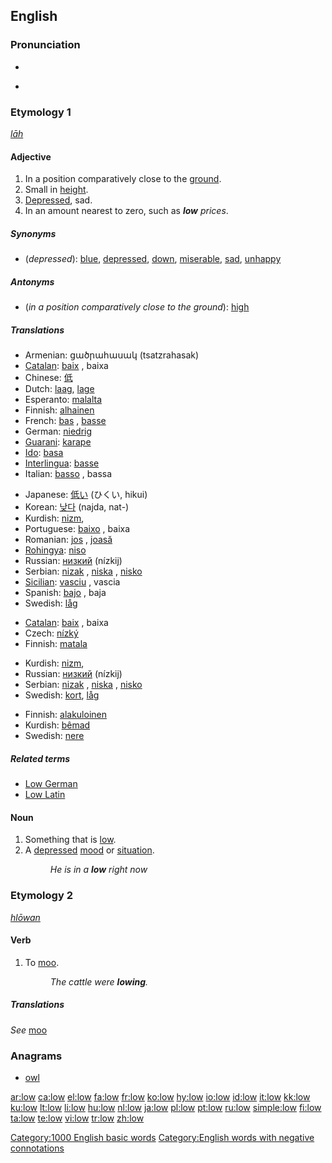 ==English==

{{rank|laid|cold|led|518|low|American|bad|forward}}

===Pronunciation===
* {{IPA|/loʊ/}}
* {{audio|en-us-low.ogg|Audio (US)}}
*: {{rhymes|əʊ}}

===Etymology 1===
{{OE.}} ''[[lāh]]''

====Adjective====
{{en-adj|er}}

# In a position comparatively close to the [[ground]].
# Small in [[height]].
# [[depressed|Depressed]], sad.
# In an amount nearest to zero, such as '''''low''' prices''.

=====Synonyms=====
* (''depressed''): [[blue]], [[depressed]], [[down]], [[miserable]], [[sad]], [[unhappy]]

=====Antonyms=====
* (''in a position comparatively close to the ground''): [[high]]

=====Translations=====
{{trans-top|in a position comparatively close to the ground}}
* Armenian: ցածրահասակ (tsatzrahasak)
* [[Catalan]]: [[baix]] {{m}}, baixa {{f}}
* Chinese: [[低]]
* Dutch: [[laag]], [[lage]]
* Esperanto: [[malalta]]
* Finnish: [[alhainen]]
* French: [[bas]] {{m}}, [[basse]] {{f}}
* German: [[niedrig]]
* [[Guarani]]: [[karape]]
* [[Ido]]: [[basa]]
* [[Interlingua]]: [[basse]]
* Italian: [[basso]] {{m}}, bassa {{f}}
{{trans-mid}}
* Japanese: [[低い]] (ひくい, hikui)
* Korean: [[낮다]] (najda, nat-)
* Kurdish: [[nizm]],{{KUchar|[[نزم]]}}
* Portuguese: [[baixo]] {{m}}, baixa {{f}}
* Romanian: [[jos]] {{m}}, [[joasă]] {{f}}
* [[Rohingya]]: [[niso]]
* Russian: [[низкий]] (nízkij)
* Serbian: [[nizak]] {{m}}, [[niska]] {{f}}, [[nisko]] {{n}}
* [[Sicilian]]: [[vasciu]] {{m}}, vascia {{f}}
* Spanish: [[bajo]] {{m}}, baja {{f}}
* Swedish: [[låg]]
{{trans-bottom}}

{{trans-top|small height}}
* [[Catalan]]: [[baix]] {{m}}, baixa {{f}}
* Czech: [[nízký]] {{m}}
* Finnish: [[matala]]
{{trans-mid}}
* Kurdish: [[nizm]], {{KUchar|[[نزم]]}}
* Russian: [[низкий]] (nízkij)
* Serbian: [[nizak]] {{m}}, [[niska]] {{f}}, [[nisko]] {{n}}
* Swedish: [[kort]], [[låg]]
{{trans-bottom}}

{{trans-top|depressed, sad}}
* Finnish: [[alakuloinen]]
* Kurdish: [[bêmad]]
* Swedish: [[nere]]
{{trans-mid}}
{{trans-bottom}}

=====Related terms=====
* [[Low German]]
* [[Low Latin]]

====Noun====
{{en-noun}}

# Something that is [[low]].
# A [[depressed]] [[mood]] or [[situation]].
#: ''He is in a '''low''' right now''

===Etymology 2===
{{OE.}} ''[[hlōwan]]''

====Verb====
{{en-verb}}

# {{intransitive}} To [[moo]].
#: ''The cattle were '''lowing'''.''

=====Translations=====
''See'' [[moo]]

===Anagrams===
* [[owl]]

[[Category:1000 English basic words]]
[[Category:English words with negative connotations]]

[[ar:low]]
[[ca:low]]
[[el:low]]
[[fa:low]]
[[fr:low]]
[[ko:low]]
[[hy:low]]
[[io:low]]
[[id:low]]
[[it:low]]
[[kk:low]]
[[ku:low]]
[[lt:low]]
[[li:low]]
[[hu:low]]
[[nl:low]]
[[ja:low]]
[[pl:low]]
[[pt:low]]
[[ru:low]]
[[simple:low]]
[[fi:low]]
[[ta:low]]
[[te:low]]
[[vi:low]]
[[tr:low]]
[[zh:low]]